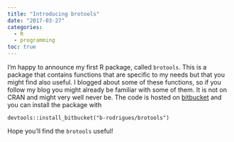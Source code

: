 ```yaml
---
title: "Introducing brotools"
date: "2017-03-27"
categories:
  - R
  - programming
toc: true
---
```


<p>I’m happy to announce my first R package, called <code>brotools</code>. This is a package that contains
functions that are specific to my needs but that you might find also useful. I blogged about some
of these functions, so if you follow my blog you might already be familiar with some of them. It is
not on CRAN and might very well never be. The code is hosted on <a href="https://bitbucket.org/b-rodrigues/brotools">bitbucket</a>
and you can install the package with</p>
<pre class="r"><code>devtools::install_bitbucket(&quot;b-rodrigues/brotools&quot;)</code></pre>
<p>Hope you’ll find the <code>brotools</code> useful!</p>
